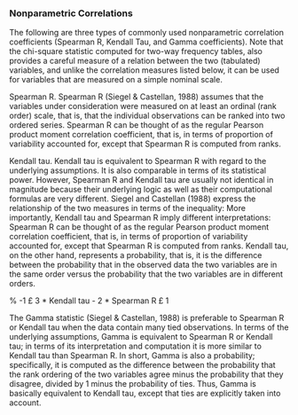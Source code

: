 ### Nonparametric Correlations

The following are three types of commonly used nonparametric correlation coefficients (Spearman R, Kendall Tau, and Gamma coefficients). Note that the chi-square statistic computed for two-way frequency tables, also provides a careful measure of a relation between the two (tabulated) variables, and unlike the correlation measures listed below, it can be used for variables that are measured on a simple nominal scale.

Spearman R. Spearman R (Siegel & Castellan, 1988) assumes that the variables under consideration were measured on at least an ordinal (rank order) scale, that is, that the individual observations can be ranked into two ordered series. Spearman R can be thought of as the regular Pearson product moment correlation coefficient, that is, in terms of proportion of variability accounted for, except that Spearman R is computed from ranks.

Kendall tau. Kendall tau is equivalent to Spearman R with regard to the underlying assumptions. It is also comparable in terms of its statistical power. However, Spearman R and Kendall tau are usually not identical in magnitude because their underlying logic as well as their computational formulas are very different. Siegel and Castellan (1988) express the relationship of the two measures in terms of the inequality: More importantly, Kendall tau and Spearman R imply different interpretations: Spearman R can be thought of as the regular Pearson product moment correlation coefficient, that is, in terms of proportion of variability accounted for, except that Spearman R is computed from ranks. Kendall tau, on the other hand, represents a probability, that is, it is the difference between the probability that in the observed data the two variables are in the same order versus the probability that the two variables are in different orders.

% -1 £ 3 * Kendall tau - 2 * Spearman R £ 1


\subsection{Gamma} 
The Gamma statistic (Siegel & Castellan, 1988) is preferable to Spearman R or Kendall tau when the data contain many tied observations. In terms of the underlying assumptions, Gamma is equivalent to Spearman R or Kendall tau; in terms of its interpretation and computation it is more similar to Kendall tau than Spearman R. In short, Gamma is also a probability; specifically, it is computed as the difference between the probability that the rank ordering of the two variables agree minus the probability that they disagree, divided by 1 minus the probability of ties. Thus, Gamma is basically equivalent to Kendall tau, except that ties are explicitly taken into account.
